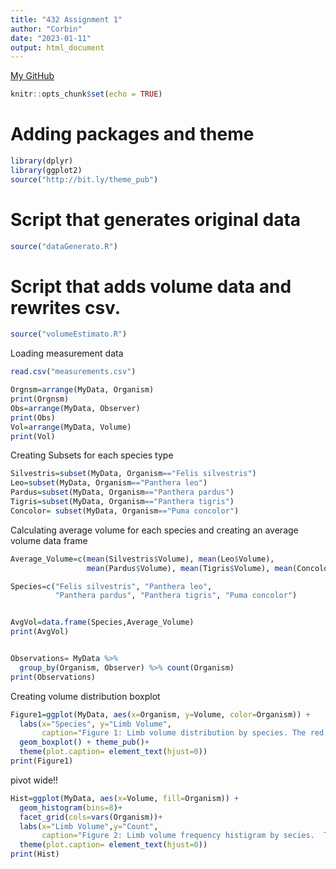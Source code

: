 ```yaml
---
title: "432 Assignment 1"
author: "Corbin"
date: "2023-01-11"
output: html_document
---
```


[My GitHub](https://github.com/CBMontminy/BIOL432_Assignment1)

```r
knitr::opts_chunk$set(echo = TRUE)
```

# Adding packages and theme
```r
library(dplyr)
library(ggplot2)
source("http://bit.ly/theme_pub")
```


# Script that generates original data
```r
source("dataGenerato.R")
```

# Script that adds volume data and rewrites csv.
```r
source("volumeEstimato.R")
```

Loading measurement data
```r
read.csv("measurements.csv")
```

```r
Orgnsm=arrange(MyData, Organism)
print(Orgnsm)
Obs=arrange(MyData, Observer)
print(Obs)
Vol=arrange(MyData, Volume)
print(Vol)
```

Creating Subsets for each species type
```r
Silvestris=subset(MyData, Organism=="Felis silvestris")
Leo=subset(MyData, Organism=="Panthera leo")
Pardus=subset(MyData, Organism=="Panthera pardus")
Tigris=subset(MyData, Organism=="Panthera tigris")
Concolor= subset(MyData, Organism=="Puma concolor")
```

Calculating average volume for each species and creating an average volume data frame
```r
Average_Volume=c(mean(Silvestris$Volume), mean(Leo$Volume), 
                 mean(Pardus$Volume), mean(Tigris$Volume), mean(Concolor$Volume))

Species=c("Felis silvestris", "Panthera leo", 
          "Panthera pardus", "Panthera tigris", "Puma concolor")


AvgVol=data.frame(Species,Average_Volume)
print(AvgVol)


Observations= MyData %>% 
  group_by(Organism, Observer) %>% count(Organism)
print(Observations)
```

Creating volume distribution boxplot
```r
Figure1=ggplot(MyData, aes(x=Organism, y=Volume, color=Organism)) + 
  labs(x="Species", y="Limb Volume", 
       caption="Figure 1: Limb volume distribution by species. The red data represents the species Felis silvestris.  The \nyellow data represents the species Panthera leo.  The green data represents the species Panthera pardus.  \nThe blue data represents the species Panthera tigris.  The purple data represents the species Puma concolor.") +
  geom_boxplot() + theme_pub()+
  theme(plot.caption= element_text(hjust=0))
print(Figure1)
```

pivot wide!!
```r
Hist=ggplot(MyData, aes(x=Volume, fill=Organism)) +
  geom_histogram(bins=8)+
  facet_grid(cols=vars(Organism))+
  labs(x="Limb Volume",y="Count",
       caption="Figure 2: Limb volume frequency histigram by secies.  The red data represents the species Felis silvestris.  The \nyellow data represents the species Panthera leo.  The green data represents the species Panthera pardus.  The \nblue data represents the species Panthera tigris.  The purple data represents the species Puma concolor.")+
  theme(plot.caption= element_text(hjust=0))
print(Hist)
```

